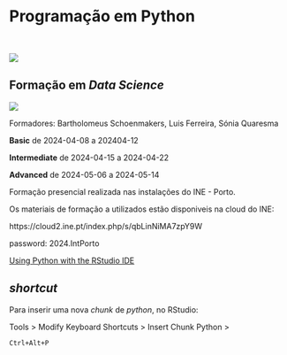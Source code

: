 # Programação em Python {.unnumbered}

<br>

![](images\python.jpg)

## Formação em *Data Science*

::: {.column-margin}
![](images/r_python.jpg)
:::

Formadores: Bartholomeus Schoenmakers, Luis Ferreira, Sónia Quaresma

**Basic** de 2024-04-08 a 202404-12

**Intermediate** de 2024-04-15 a 2024-04-22

**Advanced** de 2024-05-06 a 2024-05-14

Formação presencial realizada nas instalações do INE - Porto.

::: {.callout-caution collapse="true"}
Os materiais de formação a utilizados estão disponiveis na cloud do INE:

https://cloud2.ine.pt/index.php/s/qbLinNiMA7zpY9W

password: 2024.IntPorto
:::

[Using Python with the RStudio IDE](https://support.posit.co/hc/en-us/articles/1500007929061-Using-Python-with-the-RStudio-IDE)

::: {.callout-caution collapse="true"}
## *shortcut*

Para inserir uma nova *chunk* de *python*, no RStudio:

Tools > Modify Keyboard Shortcuts > Insert Chunk Python >

`Ctrl+Alt+P`

:::



